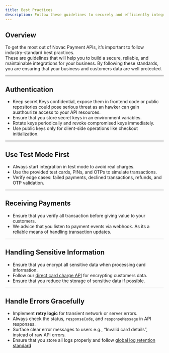 ```yaml
---
title: Best Practices
description: Follow these guidelines to securely and efficiently integrate with Novac Payment APIs.
---
```


## Overview

To get the most out of Novac Payment APIs, it’s important to follow industry-standard best practices.  
These are guidelines that will help you to build a secure, reliable, and maintainable integrations for your business. By following these standards, you are ensuring that your business and customers data are well protected. 

---

## Authentication

- Keep secret Keys confidential, expose them in frontend code or public repositories could pose serious threat as an hawker can gain auathourize access to your API resources.  
- Ensure that you store secret keys in an environment variables.  
- Rotate keys periodically and revoke compromised keys immediately.  
- Use public keys only for client-side operations like checkout initialization.  

---

## Use Test Mode First

- Always start integration in test mode to avoid real charges.  
- Use the provided test cards, PINs, and OTPs to simulate transactions.  
- Verify edge cases: failed payments, declined transactions, refunds, and OTP validation.  

---

## Receiving Payments

- Ensure that you verify all transaction before giving value to your customers.
- We advice that you listen to payment events via webhook. As its a reliable means of handling transaction updates.

---

## Handling Sensitive Information

- Ensure that you encrypt all sensitive data when processing card information.
- Follow our [direct card charge API](api-reference/collections/encrypt-data) for encrypting customers data. 
- Ensure that you reduce the storage of sensitive data if possible.

---

## Handle Errors Gracefully

- Implement **retry logic** for transient network or server errors.  
- Always check the status, `responseCode`, and `responseMessage` in API responses.  
- Surface clear error messages to users e.g., “Invalid card details”, instead of raw API errors.  
- Ensure that you store all logs properly and follow [global log retention standard](https://docs.exabeam.com/en/exa-search/all/search-guide/search-overview/log-retention/global-log-retention.html)
